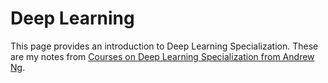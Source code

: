 # Deep Learning

This page provides an introduction to Deep Learning Specialization. These are my notes from [Courses on Deep Learning Specialization from Andrew Ng](https://www.coursera.org/specializations/deep-learning).
